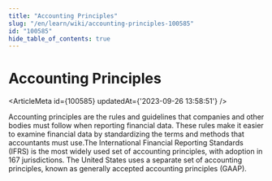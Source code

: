 ```yaml
---
title: "Accounting Principles"
slug: "/en/learn/wiki/accounting-principles-100585"
id: "100585"
hide_table_of_contents: true
---
```



# Accounting Principles

<ArticleMeta id={100585} updatedAt={'2023-09-26 13:58:51'} />
<div className='border-solid border-b border-t-0 my-4 border-[var(--ifm-color-gray-300)]' />

Accounting principles are the rules and guidelines that companies and other bodies must follow when reporting financial data. These rules make it easier to examine financial data by standardizing the terms and methods that accountants must use.The International Financial Reporting Standards (IFRS) is the most widely used set of accounting principles, with adoption in 167 jurisdictions. The United States uses a separate set of accounting principles, known as generally accepted accounting principles (GAAP).
